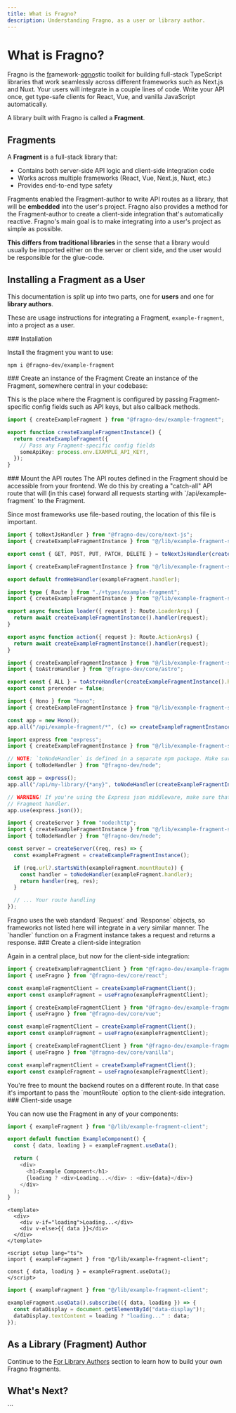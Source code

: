```yaml
---
title: What is Fragno?
description: Understanding Fragno, as a user or library author.
---
```



# What is Fragno?

Fragno is the <u>fr</u>amework-<u>agno</u>stic toolkit for building full-stack TypeScript libraries
that work seamlessly across different frameworks such as Next.js and Nuxt. Your users will integrate
in a couple lines of code. Write your API once, get type-safe clients for React, Vue, and vanilla
JavaScript automatically.

A library built with Fragno is called a **Fragment**.

## Fragments

A **Fragment** is a full-stack library that:

- Contains both server-side API logic and client-side integration code
- Works across multiple frameworks (React, Vue, Next.js, Nuxt, etc.)
- Provides end-to-end type safety

Fragments enabled the Fragment-author to write API routes as a library, that will be **embedded**
into the user's project. Fragno also provides a method for the Fragment-author to create a
client-side integration that's automatically reactive. Fragno's main goal is to make integrating
into a user's project as simple as possible.

**This differs from traditional libraries** in the sense that a library would usually be imported
either on the server or client side, and the user would be responsible for the glue-code.

## Installing a Fragment as a User

This documentation is split up into two parts, one for **users** and one for **library authors**.

These are usage instructions for integrating a Fragment, `example-fragment`, into a project as a
user.

<Steps>

<Step>
### Installation

Install the fragment you want to use:

```npm
npm i @fragno-dev/example-fragment
```

</Step>

<Step>
### Create an instance of the Fragment
Create an instance of the Fragment, somewhere central in your codebase:

This is the place where the Fragment is configured by passing Fragment-specific config fields such
as API keys, but also callback methods.

```ts title="lib/example-fragment-server.ts"
import { createExampleFragment } from "@fragno-dev/example-fragment";

export function createExampleFragmentInstance() {
  return createExampleFragment({
    // Pass any Fragment-specific config fields
    someApiKey: process.env.EXAMPLE_API_KEY!,
  });
}
```

</Step>

<Step>
### Mount the API routes
The API routes defined in the Fragment should be accessible from your frontend. We do this by 
creating a "catch-all" API route that will (in this case) forward all requests starting with 
`/api/example-fragment` to the Fragment.

Since most frameworks use file-based routing, the location of this file is important.

```ts title="app/api/example-fragment/[...all]/route.ts" tab="Next.js"
import { toNextJsHandler } from "@fragno-dev/core/next-js";
import { createExampleFragmentInstance } from "@/lib/example-fragment-server";

export const { GET, POST, PUT, PATCH, DELETE } = toNextJsHandler(createExampleFragmentInstance());
```

```ts title="server/api/example-fragment/[...all].ts" tab="Nuxt"
import { createExampleFragmentInstance } from "@/lib/example-fragment-server";

export default fromWebHandler(exampleFragment.handler);
```

```ts title="app/routes/api/example-fragment.tsx" tab="React Router v7"
import type { Route } from "./+types/example-fragment";
import { createExampleFragmentInstance } from "@/lib/example-fragment-server";

export async function loader({ request }: Route.LoaderArgs) {
  return await createExampleFragmentInstance().handler(request);
}

export async function action({ request }: Route.ActionArgs) {
  return await createExampleFragmentInstance().handler(request);
}
```

```ts title="pages/api/example-fragment/[...all].ts" tab="Astro"
import { createExampleFragmentInstance } from "@/lib/example-fragment-server";
import { toAstroHandler } from "@fragno-dev/core/astro";

export const { ALL } = toAstroHandler(createExampleFragmentInstance().handler);
export const prerender = false;
```

```ts title="index.ts", tab="Hono"
import { Hono } from "hono";
import { createExampleFragmentInstance } from "@/lib/example-fragment-server";

const app = new Hono();
app.all("/api/example-fragment/*", (c) => createExampleFragmentInstance().handler(c.req.raw));
```

```ts title="index.ts", tab="Express"
import express from "express";
import { createExampleFragmentInstance } from "@/lib/example-fragment-server";

// NOTE: `toNodeHandler` is defined in a separate npm package. Make sure to install it.
import { toNodeHandler } from "@fragno-dev/node";

const app = express();
app.all("/api/my-library/{*any}", toNodeHandler(createExampleFragmentInstance().handler));

// WARNING! If you're using the Express json middleware, make sure that it's mounted AFTER the
// Fragment handler.
app.use(express.json());
```

```ts title="index.ts" tab="Node.js"
import { createServer } from "node:http";
import { createExampleFragmentInstance } from "@/lib/example-fragment-server";
import { toNodeHandler } from "@fragno-dev/node";

const server = createServer((req, res) => {
  const exampleFragment = createExampleFragmentInstance();

  if (req.url?.startsWith(exampleFragment.mountRoute)) {
    const handler = toNodeHandler(exampleFragment.handler);
    return handler(req, res);
  }

  // ... Your route handling
});
```

<Callout type="info">
  Fragno uses the web standard `Request` and `Response` objects, so frameworks not listed here will
  integrate in a very similar manner. The `handler` function on a Fragment instance takes a request
  and returns a response.
</Callout>

</Step>

<Step>
### Create a client-side integration

Again in a central place, but now for the client-side integration:

```ts title="lib/example-fragment-client.ts" tab="React"
import { createExampleFragmentClient } from "@fragno-dev/example-fragment";
import { useFragno } from "@fragno-dev/core/react";

const exampleFragmentClient = createExampleFragmentClient();
export const exampleFragment = useFragno(exampleFragmentClient);
```

```ts title="lib/example-fragment-client.ts" tab="Vue"
import { createExampleFragmentClient } from "@fragno-dev/example-fragment";
import { useFragno } from "@fragno-dev/core/vue";

const exampleFragmentClient = createExampleFragmentClient();
export const exampleFragment = useFragno(exampleFragmentClient);
```

```ts title="lib/example-fragment-client.ts" tab="Vanilla JavaScript"
import { createExampleFragmentClient } from "@fragno-dev/example-fragment";
import { useFragno } from "@fragno-dev/core/vanilla";

const exampleFragmentClient = createExampleFragmentClient();
export const exampleFragment = useFragno(exampleFragmentClient);
```

<Callout type="info">
  You're free to mount the backend routes on a different route. In that case it's important to pass
  the `mountRoute` option to the client-side integration.
</Callout>

</Step>

<Step>
### Client-side usage

You can now use the Fragment in any of your components:

```ts title="components/ExampleComponent.tsx" tab="React"
import { exampleFragment } from "@/lib/example-fragment-client";

export default function ExampleComponent() {
  const { data, loading } = exampleFragment.useData();

  return (
    <div>
      <h1>Example Component</h1>
      {loading ? <div>Loading...</div> : <div>{data}</div>}
    </div>
  );
}
```

```vue title="components/ExampleComponent.vue" tab="Vue"
<template>
  <div>
    <div v-if="loading">Loading...</div>
    <div v-else>{{ data }}</div>
  </div>
</template>

<script setup lang="ts">
import { exampleFragment } from "@/lib/example-fragment-client";

const { data, loading } = exampleFragment.useData();
</script>
```

```ts title="main.ts" tab="Vanilla JavaScript"
import { exampleFragment } from "@/lib/example-fragment-client";

exampleFragment.useData().subscribe(({ data, loading }) => {
  const dataDisplay = document.getElementById("data-display")!;
  dataDisplay.textContent = loading ? "loading..." : data;
});
```

</Step>

</Steps>

## As a Library (Fragment) Author

Continue to the [For Library Authors](./docs/for-library-authors/getting-started) section to learn
how to build your own Fragno fragments.

## What's Next?

<Cards>
  <Card
    title="For Users"
    href="/docs/for-users/integrating-a-fragment"
    description="Learn how to integrate Fragments into your project"
  />
  <Card
    title="For Library Authors"
    href="/docs/for-library-authors/getting-started"
    description="Learn how to build your own Fragments"
  />
</Cards>
```
